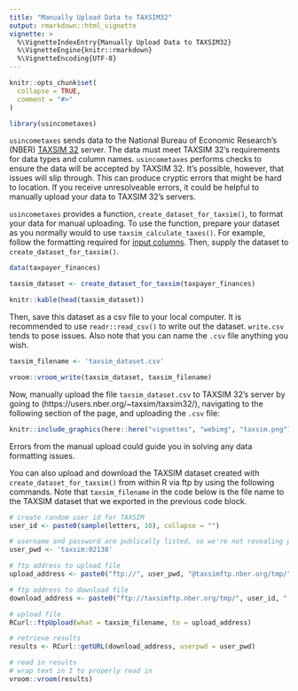 ```yaml
---
title: "Manually Upload Data to TAXSIM32"
output: rmarkdown::html_vignette
vignette: >
  %\VignetteIndexEntry{Manually Upload Data to TAXSIM32}
  %\VignetteEngine{knitr::rmarkdown}
  %\VignetteEncoding{UTF-8}
---
```


```r
knitr::opts_chunk$set(
  collapse = TRUE,
  comment = "#>"
)
```

```r
library(usincometaxes)
```

`usincometaxes` sends data to the National Bureau of Economic Research's (NBER) [TAXSIM 32](http://taxsim.nber.org/taxsim32/) server. The data must meet TAXSIM 32's requirements for data types and column names. `usincometaxes` performs checks to ensure the data will be accepted by TAXSIM 32. It's possible, however, that issues will slip through. This can produce cryptic errors that might be hard to location. If you receive unresolveable errors, it could be helpful to manually upload your data to TAXSIM 32's servers.

`usincometaxes` provides a function, `create_dataset_for_taxsim()`,  to format your data for manual uploading. To use the function, prepare your dataset as you normally would to use `taxsim_calculate_taxes()`. For example, follow the formatting required for [input columns](https://www.shaneorr.io/r/usincometaxes/articles/taxsim-input.html). Then, supply the dataset to `create_dataset_for_taxsim()`.

```r
data(taxpayer_finances)

taxsim_dataset <- create_dataset_for_taxsim(taxpayer_finances)

knitr::kable(head(taxsim_dataset))
```

Then, save this dataset as a csv file to your local computer. It is recommended to use `readr::read_csv()` to write out the dataset. `write.csv` tends to pose issues. Also note that you can name the `.csv` file anything you wish.

```r
taxsim_filename <- 'taxsim_dataset.csv'

vroom::vroom_write(taxsim_dataset, taxsim_filename)
```

Now, manually upload the  file `taxsim_dataset.csv` to TAXSIM 32's server by going to (https://users.nber.org/~taxsim/taxsim32/), navigating to the following section of the page, and uploading the `.csv` file:

```r
knitr::include_graphics(here::here("vignettes", "webimg", "taxsim.png"))
```

Errors from the manual upload could guide you in solving any data formatting issues.

You can also upload and download the TAXSIM dataset created with `create_dataset_for_taxsim()` from within R via ftp by using the following commands. Note that `taxsim_filename` in the code below is the file name to the TAXSIM dataset that we exported in the previous code block.

```r

# create random user id for TAXSIM
user_id <- paste0(sample(letters, 10), collapse = "")

# username and password are publically listed, so we're not revealing private information
user_pwd <- 'taxsim:02138'

# ftp address to upload file
upload_address <- paste0("ftp://", user_pwd, "@taxsimftp.nber.org/tmp/", user_id, collapse = "")

# ftp address to download file
download_address <- paste0("ftp://taxsimftp.nber.org/tmp/", user_id, ".txm32", collapse = "")

# upload file
RCurl::ftpUpload(what = taxsim_filename, to = upload_address)

# retrieve results
results <- RCurl::getURL(download_address, userpwd = user_pwd)

# read in results
# wrap text in I to properly read in
vroom::vroom(results)
```
